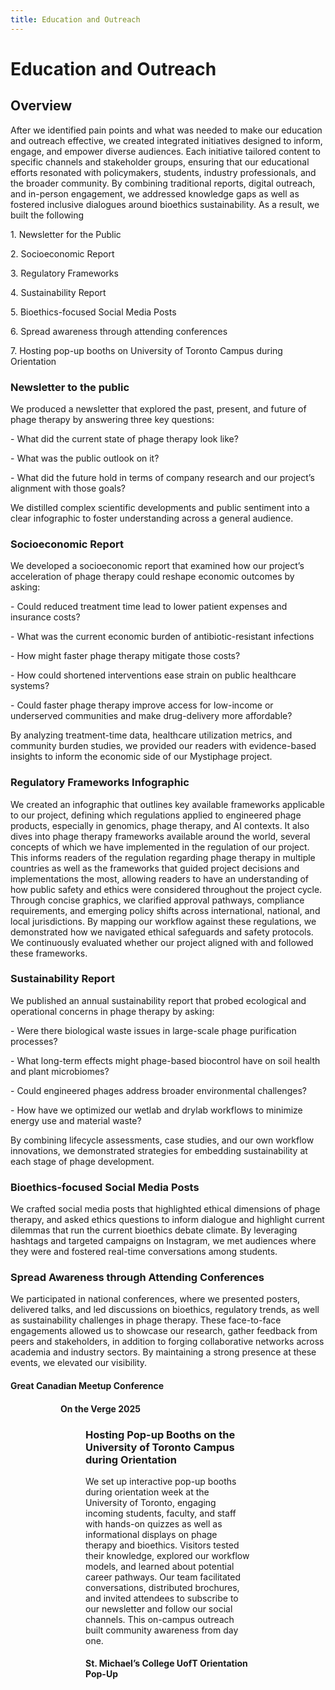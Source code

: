 ```yaml
---
title: Education and Outreach
---
```



# Education and Outreach

## Overview


After we identified pain points and what was needed to make our education and outreach effective, we created integrated initiatives designed to inform, engage, and empower diverse audiences. Each initiative tailored content to specific channels and stakeholder groups, ensuring that our educational efforts resonated with policymakers, students, industry professionals, and the broader community. By combining traditional reports, digital outreach, and in-person engagement, we addressed knowledge gaps as well as fostered inclusive dialogues around bioethics sustainability. As a result, we built the following

1\.  Newsletter for the Public
    
2\.  Socioeconomic Report
    
3\.  Regulatory Frameworks
    
4\.  Sustainability Report
    
5\.  Bioethics-focused Social Media Posts
    
6\.  Spread awareness through attending conferences
    
7\.  Hosting pop-up booths on University of Toronto Campus during Orientation

### Newsletter to the public

We produced a newsletter that explored the past, present, and future of phage therapy by answering three key questions:

\-   What did the current state of phage therapy look like?
    
\-   What was the public outlook on it?
    
\-   What did the future hold in terms of company research and our project’s alignment with those goals?

We distilled complex scientific developments and public sentiment into a clear infographic to foster understanding across a general audience.
<PdfEmbed src="https://static.igem.wiki/teams/5708/humanpracticesimg/5-1-newsletter-for-the-public.pdf" title="Newsletter">
</PdfEmbed>


### Socioeconomic Report

We developed a socioeconomic report that examined how our project’s acceleration of phage therapy could reshape economic outcomes by asking:

\-   Could reduced treatment time lead to lower patient expenses and insurance costs?
    
\-   What was the current economic burden of antibiotic-resistant infections
    
\-   How might faster phage therapy mitigate those costs?
    
\-   How could shortened interventions ease strain on public healthcare systems?
    
\-   Could faster phage therapy improve access for low-income or underserved communities and make drug-delivery more affordable?

By analyzing treatment-time data, healthcare utilization metrics, and community burden studies, we provided our readers with evidence-based insights to inform the economic side of our Mystiphage project.

<PdfEmbed src="https://static.igem.wiki/teams/5708/humanpracticesimg/5-2-socioeconomic-report-for-the-public-final.pdf" title="Socioeconomic Report">
</PdfEmbed>

### Regulatory Frameworks Infographic

We created an infographic that outlines key available frameworks applicable to our project, defining which regulations applied to engineered phage products, especially in genomics, phage therapy, and AI contexts. It also dives into phage therapy frameworks available around the world, several concepts of which we have implemented in the regulation of our project. This informs readers of the regulation regarding phage therapy in multiple countries as well as the frameworks that guided project decisions and implementations the most, allowing readers to have an understanding of how public safety and ethics were considered throughout the project cycle. Through concise graphics, we clarified approval pathways, compliance requirements, and emerging policy shifts across international, national, and local jurisdictions. By mapping our workflow against these regulations, we demonstrated how we navigated ethical safeguards and safety protocols. We continuously evaluated whether our project aligned with and followed these frameworks.

<PdfEmbed src="https://static.igem.wiki/teams/5708/humanpracticesimg/5-3-regulatory-framework-final-compressed.pdf" title="Regulatory Framework">
</PdfEmbed>


### Sustainability Report

We published an annual sustainability report that probed ecological and operational concerns in phage therapy by asking:

\-   Were there biological waste issues in large-scale phage purification processes?
    
\-   What long-term effects might phage-based biocontrol have on soil health and plant microbiomes?
    
\-   Could engineered phages address broader environmental challenges?
    
\-   How have we optimized our wetlab and drylab workflows to minimize energy use and material waste?
    

By combining lifecycle assessments, case studies, and our own workflow innovations, we demonstrated strategies for embedding sustainability at each stage of phage development.

<PdfEmbed src="https://static.igem.wiki/teams/5708/humanpracticesimg/5-4-sustainability-report-for-the-public-final.pdf" title="Sustainability Report"></PdfEmbed>


### Bioethics-focused Social Media Posts

We crafted social media posts that highlighted ethical dimensions of phage therapy, and asked ethics questions to inform dialogue and highlight current dilemmas that run the current bioethics debate climate. By leveraging hashtags and targeted campaigns on Instagram, we met audiences where they were and fostered real-time conversations among students.

<PdfEmbed src="https://static.igem.wiki/teams/5708/humanpracticesimg/5-5-bioethics-social-media-post.pdf" title="Bioethics">
</PdfEmbed>


### Spread Awareness through Attending Conferences

We participated in national conferences, where we presented posters, delivered talks, and led discussions on bioethics, regulatory trends, as well as sustainability challenges in phage therapy. These face-to-face engagements allowed us to showcase our research, gather feedback from peers and stakeholders, in addition to forging collaborative networks across academia and industry sectors. By maintaining a strong presence at these events, we elevated our visibility.

#### Great Canadian Meetup Conference
<Figure src="https://static.igem.wiki/teams/5708/humanpracticesimg/great-canadian.webp" alt="Great Canadian Outreach Photo" width="100%" />

<Figure src="https://static.igem.wiki/teams/5708/humanpracticesimg/gcm-2.webp" alt="GCM-2 Outreach Image" width="100%" />

#### On the Verge 2025
<Figure src="https://static.igem.wiki/teams/5708/humanpracticesimg/ontheverge.webp" alt="On the Verge Image" width="100%" />

### Hosting Pop-up Booths on the University of Toronto Campus during Orientation

We set up interactive pop-up booths during orientation week at the University of Toronto, engaging incoming students, faculty, and staff with hands-on quizzes as well as informational displays on phage therapy and bioethics. Visitors tested their knowledge, explored our workflow models, and learned about potential career pathways. Our team facilitated conversations, distributed brochures, and invited attendees to subscribe to our newsletter and follow our social channels. This on-campus outreach built community awareness from day one.

#### **St. Michael’s College UofT Orientation Pop-Up**

<Figure src="https://static.igem.wiki/teams/5708/humanpracticesimg/st-mikes.webp" alt="St. Michael’s College Orientation Pop-Up" width="100%" />


